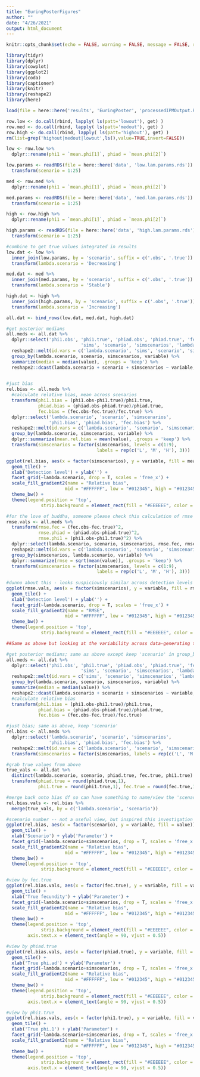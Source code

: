 ```yaml
---
title: "EuringPosterFigures"
author: ""
date: "4/26/2021"
output: html_document
---
```


```r
knitr::opts_chunk$set(echo = FALSE, warning = FALSE, message = FALSE, results = 'asis', fig.width = 4, fig.height = 3.5)

library(tidyr)
library(dplyr)
library(cowplot)
library(ggplot2)
library(coda)
library(captioner)
library(knitr)
library(reshape2)
library(here)

```



```r

load(file = here::here('results', 'EuringPoster', 'processedIPMOutput.RData'))

row.low <- do.call(rbind, lapply( ls(patt='lowout'), get) )
row.med <- do.call(rbind, lapply( ls(patt='medout'), get) )
row.high <- do.call(rbind, lapply( ls(patt='highout'), get) )
rm(list=grep('highout|medout|lowout',ls(),value=TRUE,invert=FALSE))

low <- row.low %>%
  dplyr::rename(phi1 = `mean.phi[1]`, phiad = `mean.phi[2]`)

low.params <- readRDS(file = here::here('data', 'low.lam.params.rds')) %>%
  transform(scenario = 1:25)

med <- row.med %>%
  dplyr::rename(phi1 = `mean.phi[1]`, phiad = `mean.phi[2]`)

med.params <- readRDS(file = here::here('data', 'med.lam.params.rds')) %>%
  transform(scenario = 1:25)

high <- row.high %>%
  dplyr::rename(phi1 = `mean.phi[1]`, phiad = `mean.phi[2]`)

high.params <- readRDS(file = here::here('data', 'high.lam.params.rds')) %>%
  transform(scenario = 1:25)

#combine to get true values integrated in results
low.dat <- low %>%
  inner_join(low.params, by = 'scenario', suffix = c('.obs', '.true')) %>%
  transform(lambda.scenario = 'Decreasing')

med.dat <- med %>%
  inner_join(med.params, by = 'scenario', suffix = c('.obs', '.true')) %>%
  transform(lambda.scenario = 'Stable')

high.dat <- high %>%
  inner_join(high.params, by = 'scenario', suffix = c('.obs', '.true')) %>%
  transform(lambda.scenario = 'Increasing')

all.dat <- bind_rows(low.dat, med.dat, high.dat)


```

```r

#get posterior medians
all.meds <- all.dat %>%
  dplyr::select('phi1.obs', 'phi1.true', 'phiad.obs', 'phiad.true', 'fec.obs', 'fec.true',
                            'sims', 'scenario', 'simscenarios', 'lambda.scenario') %>%
  reshape2::melt(id.vars = c('lambda.scenario', 'sims', 'scenario', 'simscenarios')) %>%
  group_by(lambda.scenario, scenario, simscenarios, variable) %>%
  summarize(median = median(value), .groups = 'keep') %>%
  reshape2::dcast(lambda.scenario + scenario + simscenarios ~ variable, value.var = 'median') 
  

#just bias
rel.bias <- all.meds %>%
  #calculate relative bias, mean across scenarios
  transform(phi1.bias = (phi1.obs-phi1.true)/phi1.true,
            phiad.bias = (phiad.obs-phiad.true)/phiad.true,
            fec.bias = (fec.obs-fec.true)/fec.true) %>%
  dplyr::select('lambda.scenario', 'scenario', 'simscenarios', 
                'phi1.bias', 'phiad.bias', 'fec.bias') %>%
  reshape2::melt(id.vars = c('lambda.scenario', 'scenario', 'simscenarios')) %>%
  group_by(lambda.scenario, simscenarios, variable) %>%
  dplyr::summarize(mean.rel.bias = mean(value), .groups = 'keep') %>%
  transform(simscenarios = factor(simscenarios, levels = c(1:9), 
                                  labels = rep(c('L', 'M', 'H'), 3)))

ggplot(rel.bias, aes(x = factor(simscenarios), y = variable, fill = mean.rel.bias)) +
  geom_tile() +
  xlab('Detection level') + ylab('') +
  facet_grid(~lambda.scenario, drop = T, scales = 'free_x') +
  scale_fill_gradient2(name = "Relative bias",
                      mid = "#FFFFFF", low = "#012345", high = "#012345", midpoint = 0) +
  theme_bw() +
  theme(legend.position = 'top',
             strip.background = element_rect(fill = "#EEEEEE", color = "#FFFFFF"))


```

```r

#for the love of buddha, someone please check this calculation of rmse
rmse.vals <- all.meds %>%
  transform(rmse.fec = (fec.obs-fec.true)^2,
            rmse.phiad = (phiad.obs-phiad.true)^2,
            rmse.phi1 = (phi1.obs-phi1.true)^2) %>%
  dplyr::select(lambda.scenario, scenario, simscenarios, rmse.fec, rmse.phiad, rmse.phi1) %>%
  reshape2::melt(id.vars = c('lambda.scenario', 'scenario', 'simscenarios')) %>%
  group_by(simscenarios, lambda.scenario, variable) %>%
  dplyr::summarize(rmse = sqrt(mean(value)), .groups = 'keep') %>%
  transform(simscenarios = factor(simscenarios, levels = c(1:9), 
                                  labels = rep(c('L', 'M', 'H'), 3)))
  
#dunno about this - looks suspiciously similar across detection levels :(
ggplot(rmse.vals, aes(x = factor(simscenarios), y = variable, fill = rmse)) +
  geom_tile() +
  xlab('Detection level') + ylab('') +
  facet_grid(~lambda.scenario, drop = T, scales = 'free_x') +
  scale_fill_gradient2(name = "RMSE",
                      mid = "#FFFFFF", low = "#012345", high = "#012345", midpoint = 0) +
  theme_bw() +
  theme(legend.position = 'top',
             strip.background = element_rect(fill = "#EEEEEE", color = "#FFFFFF"))


```


```r

##Same as above but looking at the variability across data-generating true values for phiad, phi1, fec

#get posterior medians; same as above except keep 'scenario' in group_by
all.meds <- all.dat %>%
  dplyr::select('phi1.obs', 'phi1.true', 'phiad.obs', 'phiad.true', 'fec.obs', 'fec.true',
                            'sims', 'scenario', 'simscenarios', 'lambda.scenario') %>%
  reshape2::melt(id.vars = c('sims', 'scenario', 'simscenarios', 'lambda.scenario')) %>%
  group_by(lambda.scenario, scenario, simscenarios, variable) %>%
  summarize(median = median(value)) %>%
  reshape2::dcast(lambda.scenario + scenario + simscenarios ~ variable, value.var = 'median') %>%
  #calculate relative bias
  transform(phi1.bias = (phi1.obs-phi1.true)/phi1.true,
            phiad.bias = (phiad.obs-phiad.true)/phiad.true,
            fec.bias = (fec.obs-fec.true)/fec.true)

#just bias; same as above, keep 'scenario'
rel.bias <- all.meds %>%
  dplyr::select('lambda.scenario', 'scenario', 'simscenarios', 
                'phi1.bias', 'phiad.bias', 'fec.bias') %>%
  reshape2::melt(id.vars = c('lambda.scenario', 'scenario', 'simscenarios')) %>%
  transform(simscenarios = factor(simscenarios, labels = rep(c('L', 'M', 'H'),3)))

#grab true values from above
true_vals <- all.dat %>%
  distinct(lambda.scenario, scenario, phiad.true, fec.true, phi1.true) %>%
  transform(phiad.true = round(phiad.true,1),
            phi1.true = round(phi1.true,1), fec.true = round(fec.true,1))

#merge back onto bias df so can have something to name/view the 'scenarios' 
rel.bias.vals <- rel.bias %>%
  merge(true_vals, by = c('lambda.scenario', 'scenario'))

#scenario number -- not a useful view, but inspired this investigation
ggplot(rel.bias, aes(x = factor(scenario), y = variable, fill = value)) +
  geom_tile() +
  xlab('Scenario') + ylab('Parameter') +
  facet_grid(~lambda.scenario+simscenarios, drop = T, scales = 'free_x') +
  scale_fill_gradient2(name = "Relative bias",
                      mid = "#FFFFFF", low = "#012345", high = "#012345", midpoint = 0) +
  theme_bw() +
  theme(legend.position = 'top',
             strip.background = element_rect(fill = "#EEEEEE", color = "#FFFFFF"))

#view by fec.true
ggplot(rel.bias.vals, aes(x = factor(fec.true), y = variable, fill = value)) +
  geom_tile() +
  xlab('True fecundity') + ylab('Parameter') +
  facet_grid(~lambda.scenario+simscenarios, drop = T, scales = 'free_x') +
  scale_fill_gradient2(name = "Relative bias",
                      mid = "#FFFFFF", low = "#012345", high = "#012345", midpoint = 0) +
  theme_bw() +
  theme(legend.position = 'top',
             strip.background = element_rect(fill = "#EEEEEE", color = "#FFFFFF"),
        axis.text.x = element_text(angle = 90, vjust = 0.5))

#view by phiad.true
ggplot(rel.bias.vals, aes(x = factor(phiad.true), y = variable, fill = value)) +
  geom_tile() +
  xlab('True phi.ad') + ylab('Parameter') +
  facet_grid(~lambda.scenario+simscenarios, drop = T, scales = 'free_x') +
  scale_fill_gradient2(name = "Relative bias",
                      mid = "#FFFFFF", low = "#012345", high = "#012345", midpoint = 0) +
  theme_bw() +
  theme(legend.position = 'top',
             strip.background = element_rect(fill = "#EEEEEE", color = "#FFFFFF"),
        axis.text.x = element_text(angle = 90, vjust = 0.5))

#view by phi1.true
ggplot(rel.bias.vals, aes(x = factor(phi1.true), y = variable, fill = value)) +
  geom_tile() +
  xlab('True phi.1') + ylab('Parameter') +
  facet_grid(~lambda.scenario+simscenarios, drop = T, scales = 'free_x') +
  scale_fill_gradient2(name = "Relative bias",
                      mid = "#FFFFFF", low = "#012345", high = "#012345", midpoint = 0) +
  theme_bw() +
  theme(legend.position = 'top',
             strip.background = element_rect(fill = "#EEEEEE", color = "#FFFFFF"),
        axis.text.x = element_text(angle = 90, vjust = 0.5))

```

